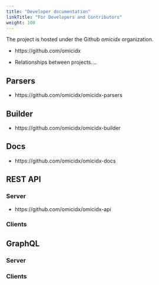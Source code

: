 ```yaml
---
title: "Developer documentation"
linkTitle: "For Developers and Contributors"
weight: 100
---
```



The project is hosted under the Github _omicidx_ organization.

- https://github.com/omicidx

- Relationships between projects....

## Parsers

- https://github.com/omicidx/omicidx-parsers

## Builder

- https://github.com/omicidx/omicidx-builder

## Docs 

- https://github.com/omicidx/omicidx-docs

## REST API

### Server

- https://github.com/omicidx/omicidx-api

### Clients

## GraphQL

### Server

### Clients


